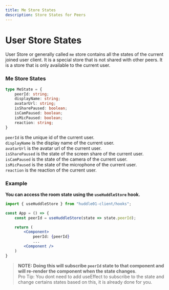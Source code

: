 ```yaml
---
title: Me Store States
description: Store States for Peers
---
```


# User Store States

User Store or generally called `me` store contains all the states of the current joined user client. It is a special store that is not shared with other peers. It is a store that is only available to the current user.

### Me Store States

```typescript
type MeState = {
    peerId: string;
    displayName: string;
    avatarUrl: string;
    isSharePaused: boolean;
    isCamPaused: boolean;
    isMicPaused: boolean;
    reaction: string;
}
```

`peerId` is the unique id of the current user.<br />
`displayName` is the display name of the current user.<br />
`avatarUrl` is the avatar url of the current user.<br />
`isSharePaused` is the state of the screen share of the current user.<br />
`isCamPaused` is the state of the camera of the current user.<br />
`isMicPaused` is the state of the microphone of the current user.<br />
`reaction` is the reaction of the current user.<br />

### Example

**You can access the room state using the `useHuddleStore` hook.**

```jsx
import { useHuddleStore } from "huddle01-client/hooks";

const App = () => {
    const peerId = useHuddleStore(state => state.peerId);

    return (
        <Component>
            peerId: {peerId}
            ...
        <Component />
    )
}

```

> **NOTE: Doing this will subscribe `peerId` state to that component and will re-render the component when the state changes**. <br />
> Pro Tip: You dont need to add useEffect to subscribe to the state and change certains states based on this, it is already done for you.
